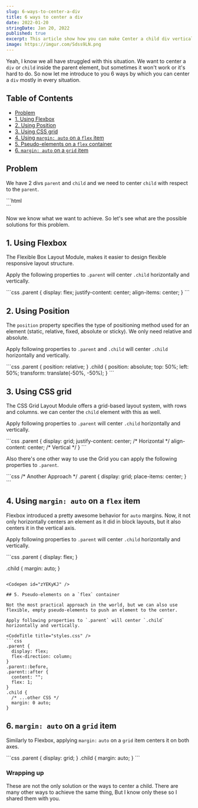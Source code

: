 ```yaml
---
slug: 6-ways-to-center-a-div
title: 6 ways to center a div
date: 2022-01-20
stringDate: Jan 20, 2022
published: true
excerpt: This article show how you can make Center a child div vertically and horizontally respect to it's parent. There are many ways to do it. These ways are the best to use.
image: https://imgur.com/Sdss9LN.png
---
```


Yeah, I know we all have struggled with this situation. We want to center a `div` or `child` inside the parent element, but sometimes it won't work or it's hard to do. So now let me introduce to you 6 ways by which you can center a `div` mostly in every situation.

## Table of Contents

- [Problem](#problem)
- [1. Using Flexbox](#1-using-flexbox)
- [2. Using Position](#2-using-position)
- [3. Using CSS grid](#3-using-css-grid)
- [4. Using `margin: auto` on a `flex` item](#4-using-margin-auto-on-a-flex-item)
- [5. Pseudo-elements on a `flex` container](#5-pseudo-elements-on-a-flex-container)
- [6. `margin: auto` on a `grid` item](#6-margin-auto-on-a-grid-item)

## Problem

We have 2 divs `parent` and `child` and we need to center `child` with respect to the `parent`.

<CodeTitle title="index.html" />
```html
<div class="parent">
  <div class="child"></div>
</div>
```

<Figcaption
  src="https://i.imgur.com/ydjQ8nQ.png"
  alt="problem"
  caption="Goal- It should look like this"
/>

Now we know what we want to achieve. So let's see what are the possible solutions for this problem.

## 1. Using Flexbox

The Flexible Box Layout Module, makes it easier to design flexible responsive layout structure.

Apply the following properties to `.parent` will center `.child` horizontally and vertically.

<CodeTitle title="styles.css" />
```css
.parent {
  display: flex;
  justify-content: center;
  align-items: center;
}
```

<Codepen id="ZEXpVYv" />

## 2. Using Position

The `position` property specifies the type of positioning method used for an element (static, relative, fixed, absolute or sticky). We only need relative and absolute.

Apply following properties to `.parent` and `.child` will center `.child` horizontally and vertically.

<CodeTitle title="styles.css" />
```css
.parent {
  position: relative;
}
.child {
  position: absolute;
  top: 50%;
  left: 50%;
  transform: translate(-50%, -50%);
}
```

<Codepen id="gOGwZpp" />

## 3. Using CSS grid

The CSS Grid Layout Module offers a grid-based layout system, with rows and columns. we can center the `child` element with this as well.

Apply following properties to `.parent` will center `.child` horizontally and vertically.

<CodeTitle title="styles.css" />
```css
.parent {
  display: grid;
  justify-content: center; /* Horizontal */
  align-content: center; /* Vertical */
}
```

<Codepen id="QWqKzjp" />

Also there's one other way to use the Grid you can apply the following properties to `.parent`.

<CodeTitle title="styles.css" />
```css
/* Another Approach */
.parent {
  display: grid;
  place-items: center;
}
```

<Codepen id="oNGzJbO" />

## 4. Using `margin: auto` on a `flex` item

Flexbox introduced a pretty awesome behavior for `auto` margins. Now, it not only horizontally centers an element as it did in block layouts, but it also centers it in the vertical axis.

Apply following properties to `.parent` will center `.child` horizontally and vertically.

<CodeTitle title="styles.css" />
```css
.parent {
  display: flex;
}

.child {
  margin: auto;
}
```

<Codepen id="zYEKyKJ" />

## 5. Pseudo-elements on a `flex` container

Not the most practical approach in the world, but we can also use flexible, empty pseudo-elements to push an element to the center.

Apply following properties to `.parent` will center `.child` horizontally and vertically.

<CodeTitle title="styles.css" />
```css
.parent {
  display: flex;
  flex-direction: column;
}
.parent::before,
.parent::after {
  content: "";
  flex: 1;
}
.child {
  /* ...other CSS */
  margin: 0 auto;
}
```

<Codepen id="RwLGEKN" />

## 6. `margin: auto` on a `grid` item

Similarly to Flexbox, applying `margin:` `auto` on a `grid` item centers it on both axes.

<CodeTitle title="styles.css" />
```css
.parent {
  display: grid;
}
.child {
  margin: auto;
}
```

<Codepen id="ExwgGZd" />

### Wrapping up

These are not the only solution or the ways to center a child. There are many other ways to achieve the same thing, But I know only these so I shared them with you.
